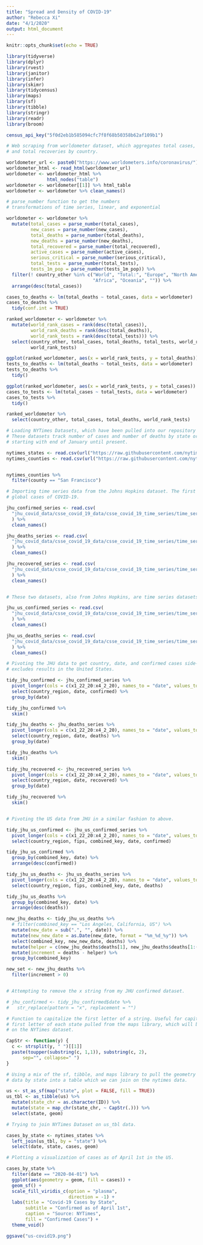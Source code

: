 ```yaml
---
title: "Spread and Density of COVID-19"
author: "Rebecca Xi"
date: "4/1/2020"
output: html_document
---
```


```r
knitr::opts_chunk$set(echo = TRUE)

library(tidyverse)
library(dplyr)
library(rvest)
library(janitor)
library(infer)
library(skimr)
library(tidycensus)
library(maps)
library(sf)
library(tibble)
library(stringr)
library(readr)
library(broom)

census_api_key("5f0d2eb1b585094cfc7f8f68b50358b62af109b1")

```

```r

# Web scraping from worldometer dataset, which aggregates total cases, total deaths,
# and total recoveries by country.

worldometer_url <- paste0("https://www.worldometers.info/coronavirus/")
worldometer_html <- read_html(worldometer_url)
worldometer <- worldometer_html %>% 
               html_nodes("table")
worldometer <- worldometer[[1]] %>% html_table
worldometer <- worldometer %>% clean_names()

# parse_number function to get the numbers
# transformations of time series, linear, and exponential

worldometer <- worldometer %>%
  mutate(total_cases = parse_number(total_cases),
         new_cases = parse_number(new_cases),
         total_deaths = parse_number(total_deaths),
         new_deaths = parse_number(new_deaths),
         total_recovered = parse_number(total_recovered),
         active_cases = parse_number(active_cases),
         serious_critical = parse_number(serious_critical),
         total_tests = parse_number(total_tests),
         tests_1m_pop = parse_number(tests_1m_pop)) %>%
  filter(! country_other %in% c("World", "Total:", "Europe", "North America", "Asia", "South America", 
                                "Africa", "Oceania", "")) %>%
  arrange(desc(total_cases))

cases_to_deaths <- lm(total_deaths ~ total_cases, data = worldometer)
cases_to_deaths %>%
  tidy(conf.int = TRUE)

ranked_worldometer <- worldometer %>%
  mutate(world_rank_cases = rank(desc(total_cases)),
         world_rank_deaths = rank(desc(total_deaths)),
         world_rank_tests = rank(desc(total_tests))) %>%
  select(country_other, total_cases, total_deaths, total_tests, world_rank_cases, world_rank_deaths,
         world_rank_tests)

ggplot(ranked_worldometer, aes(x = world_rank_tests, y = total_deaths)) + geom_point()
tests_to_deaths <- lm(total_deaths ~ total_tests, data = worldometer)
tests_to_deaths %>%
  tidy()

ggplot(ranked_worldometer, aes(x = world_rank_tests, y = total_cases)) + geom_point()
cases_to_tests <- lm(total_cases ~ total_tests, data = worldometer)
cases_to_tests %>%
  tidy()

ranked_worldometer %>%
  select(country_other, total_cases, total_deaths, world_rank_tests)

```

```r

# Loading NYTimes Datasets, which have been pulled into our repository under nyt_covid_data.
# These datasets track number of cases and number of deaths by state or county by day, 
# starting with end of January until present.

nytimes_states <- read.csv(url("https://raw.githubusercontent.com/nytimes/covid-19-data/master/us-counties.csv"))
nytimes_counties <- read.csv(url("https://raw.githubusercontent.com/nytimes/covid-19-data/master/us-counties.csv"))


nytimes_counties %>%
  filter(county == "San Francisco")


```

```r
# Importing time series data from the Johns Hopkins dataset. The first three variables are timeseries datasets for
# global cases of COVID-19.

jhu_confirmed_series <- read.csv(
  "jhu_covid_data/csse_covid_19_data/csse_covid_19_time_series/time_series_covid19_confirmed_global.csv"
  ) %>% 
  clean_names()

jhu_deaths_series <- read.csv(
  "jhu_covid_data/csse_covid_19_data/csse_covid_19_time_series/time_series_covid19_deaths_global.csv"
  ) %>% 
  clean_names()

jhu_recovered_series <- read.csv(
  "jhu_covid_data/csse_covid_19_data/csse_covid_19_time_series/time_series_covid19_recovered_global.csv"
  ) %>% 
  clean_names()


# These two datasets, also from Johns Hopkins, are time series datasets for the US specifically.

jhu_us_confirmed_series <- read.csv(
  "jhu_covid_data/csse_covid_19_data/csse_covid_19_time_series/time_series_covid19_confirmed_US.csv"
  ) %>% 
  clean_names()

jhu_us_deaths_series <- read.csv(
  "jhu_covid_data/csse_covid_19_data/csse_covid_19_time_series/time_series_covid19_deaths_US.csv"
  ) %>% 
  clean_names()

```

```r

# Pivoting the JHU data to get country, date, and confirmed cases side-by-side. Note, this dataset
# excludes results in the United States.

tidy_jhu_confirmed <- jhu_confirmed_series %>%
  pivot_longer(cols = c(x1_22_20:x4_2_20), names_to = "date", values_to = "confirmed") %>%
  select(country_region, date, confirmed) %>%
  group_by(date)

tidy_jhu_confirmed %>%
  skim()

tidy_jhu_deaths <- jhu_deaths_series %>%
  pivot_longer(cols = c(x1_22_20:x4_2_20), names_to = "date", values_to = "deaths") %>%
  select(country_region, date, deaths) %>%
  group_by(date)

tidy_jhu_deaths %>%
  skim()

tidy_jhu_recovered <- jhu_recovered_series %>%
  pivot_longer(cols = c(x1_22_20:x4_2_20), names_to = "date", values_to = "recovered") %>%
  select(country_region, date, recovered) %>%
  group_by(date)

tidy_jhu_recovered %>%
  skim()


# Pivoting the US data from JHU in a similar fashion to above.

tidy_jhu_us_confirmed <- jhu_us_confirmed_series %>%
  pivot_longer(cols = c(x1_22_20:x4_2_20), names_to = "date", values_to = "confirmed") %>%
  select(country_region, fips, combined_key, date, confirmed)

tidy_jhu_us_confirmed %>%
  group_by(combined_key, date) %>%
  arrange(desc(confirmed))

tidy_jhu_us_deaths <- jhu_us_deaths_series %>%
  pivot_longer(cols = c(x1_22_20:x4_2_20), names_to = "date", values_to = "deaths") %>%
  select(country_region, fips, combined_key, date, deaths)

tidy_jhu_us_deaths %>%
  group_by(combined_key, date) %>%
  arrange(desc(deaths))

new_jhu_deaths <- tidy_jhu_us_deaths %>%
  # filter(combined_key == "Los Angeles, California, US") %>%
  mutate(new_date = sub(".", "", date)) %>%
  mutate(new_new_date = as.Date(new_date, format = "%m_%d_%y")) %>%
  select(combined_key, new_new_date, deaths) %>%
  mutate(helper = c(new_jhu_deaths$deaths[1], new_jhu_deaths$deaths[1:(nrow(new_jhu_deaths)-1)])) %>%
  mutate(increment = deaths - helper) %>%
  group_by(combined_key)

new_set <- new_jhu_deaths %>%
  filter(increment > 0)


# Attempting to remove the x string from my JHU confirmed dataset.

# jhu_confirmed <- tidy_jhu_confirmed$date %>%
#   str_replace(pattern = "x", replacement = "")

```


```r

# Function to capitalize the first letter of a string. Useful for capitalizing the
# first letter of each state pulled from the maps library, which will be joined
# on the NYTimes dataset.

CapStr <- function(y) {
  c <- strsplit(y, " ")[[1]]
  paste(toupper(substring(c, 1,1)), substring(c, 2),
      sep="", collapse=" ")
}

# Using a mix of the sf, tibble, and maps library to pull the geometry
# data by state into a table which we can join on the nytimes data.

us <- st_as_sf(map("state", plot = FALSE, fill = TRUE))
us_tbl <- as_tibble(us) %>%
  mutate(state_chr = as.character(ID)) %>%
  mutate(state = map_chr(state_chr, ~ CapStr(.))) %>%
  select(state, geom)

# Trying to join NYTimes Dataset on us_tbl data.

cases_by_state <- nytimes_states %>%
  left_join(us_tbl, by = "state") %>%
  select(date, state, cases, geom)

# Plotting a visualization of cases as of April 1st in the US.

cases_by_state %>%
  filter(date == "2020-04-01") %>%
  ggplot(aes(geometry = geom, fill = cases)) +
  geom_sf() +
  scale_fill_viridis_c(option = "plasma",
                       direction = -1) +
  labs(title = "Covid-19 Cases by State",
       subtitle = "Confirmed as of April 1st",
       caption = "Source: NYTimes",
       fill = "Confirmed Cases") +
  theme_void()

ggsave("us-covid19.png")

```


